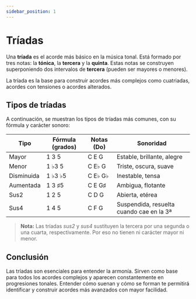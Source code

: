 ```yaml
---
sidebar_position: 1
---
```


# Tríadas

Una **tríada** es el acorde más básico en la música tonal. Está formado por tres notas: la **tónica**, la **tercera** y la **quinta**. Estas notas se construyen superponiendo dos intervalos de **tercera** (pueden ser mayores o menores).

La tríada es la base para construir acordes más complejos como cuatriadas, acordes con tensiones o acordes alterados.

## Tipos de tríadas

A continuación, se muestran los tipos de tríadas más comunes, con su fórmula y carácter sonoro:

| Tipo       | Fórmula (grados) | Notas (Do) | Sonoridad                                |
| ---------- | ---------------- | ---------- | ---------------------------------------- |
| Mayor      | 1 3 5            | C E G      | Estable, brillante, alegre               |
| Menor      | 1 ♭3 5           | C E♭ G     | Triste, oscura, suave                    |
| Disminuida | 1 ♭3 ♭5          | C E♭ G♭    | Inestable, tensa                         |
| Aumentada  | 1 3 ♯5           | C E G♯     | Ambigua, flotante                        |
| Sus2       | 1 2 5            | C D G      | Abierta, etérea                          |
| Sus4       | 1 4 5            | C F G      | Suspendida, resuelta cuando cae en la 3ª |

> **Nota:** Las tríadas _sus2_ y _sus4_ sustituyen la tercera por una segunda o una cuarta, respectivamente. Por eso no tienen ni carácter mayor ni menor.

## Conclusión

Las tríadas son esenciales para entender la armonía. Sirven como base para todos los acordes complejos y aparecen constantemente en progresiones tonales. Entender cómo suenan y cómo se forman te permitirá identificar y construir acordes más avanzados con mayor facilidad.
